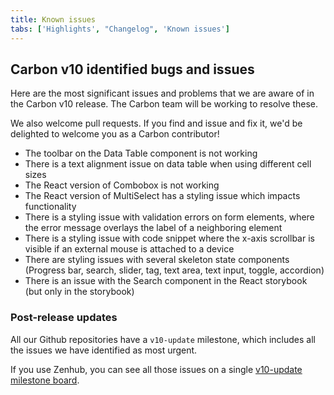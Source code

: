 ```yaml
---
title: Known issues
tabs: ['Highlights', "Changelog", 'Known issues']
---
```


## Carbon v10 identified bugs and issues

Here are the most significant issues and problems that we are aware of in the Carbon v10 release. The Carbon team will be working to resolve these.

We also welcome pull requests. If you find and issue and fix it, we'd be delighted to welcome you as a Carbon contributor!

- The toolbar on the Data Table component is not working
- There is a text alignment issue on data table when using different cell sizes
- The React version of Combobox is not working
- The React version of MultiSelect has a styling issue which impacts functionality
- There is a styling issue with validation errors on form elements, where the error message overlays the label of a neighboring element
- There is a styling issue with code snippet where the x-axis scrollbar is visible if an external mouse is attached to a device
- There are styling issues with several skeleton state components (Progress bar, search, slider, tag, text area, text input, toggle, accordion)
- There is an issue with the Search component in the React storybook (but only in the storybook)

### Post-release updates

All our Github repositories have a `v10-update` milestone, which includes all the issues we have identified as most urgent.

If you use Zenhub, you can see all those issues on a single [v10-update milestone board](https://github.com/carbon-design-system/carbon-website/milestone/6).
